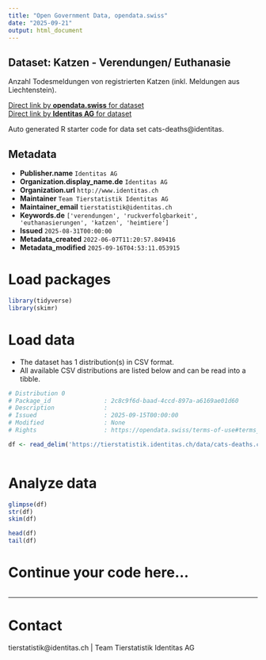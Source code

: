 ```yaml
---
title: "Open Government Data, opendata.swiss"
date: "2025-09-21"
output: html_document
---
```


## Dataset: Katzen - Verendungen/ Euthanasie

Anzahl Todesmeldungen von registrierten Katzen (inkl. Meldungen aus Liechtenstein).

[Direct link by **opendata.swiss** for dataset](https://opendata.swiss/de/dataset/katzen-verstorbene-katzen)<br>
[Direct link by **Identitas AG** for dataset](https://tierstatistik.identitas.ch/)

Auto generated R starter code for data set cats-deaths@identitas.

## Metadata

- **Publisher.name** `Identitas AG`
- **Organization.display_name.de** `Identitas AG`
- **Organization.url** `http://www.identitas.ch`
- **Maintainer** `Team Tierstatistik Identitas AG`
- **Maintainer_email** `tierstatistik@identitas.ch`
- **Keywords.de** `['verendungen', 'ruckverfolgbarkeit', 'euthanasierungen', 'katzen', 'heimtiere']`
- **Issued** `2025-08-31T00:00:00`
- **Metadata_created** `2022-06-07T11:20:57.849416`
- **Metadata_modified** `2025-09-16T04:53:11.053915`


# Load packages

```r

library(tidyverse)
library(skimr)

```

# Load data

-   The dataset has 1 distribution(s) in CSV format.
-   All available CSV distributions are listed below and can be read into a tibble.

```r

# Distribution 0
# Package_id               : 2c8c9f6d-baad-4ccd-897a-a6169ae01d60
# Description              : 
# Issued                   : 2025-09-15T00:00:00
# Modified                 : None
# Rights                   : https://opendata.swiss/terms-of-use#terms_by

df <- read_delim('https://tierstatistik.identitas.ch/data/cats-deaths.csv')



```

# Analyze data

```r

glimpse(df)
str(df)
skim(df)

head(df)
tail(df)

```

# Continue your code here...

```r

```

------------------------------------------------------------------------

# Contact

tierstatistik@identitas.ch | Team Tierstatistik Identitas AG
